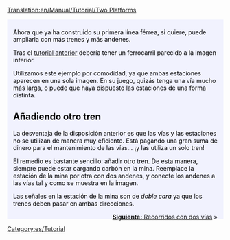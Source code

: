 [[Translation:en/Manual/Tutorial/Two Platforms]]

{{en/Tabs|2|1
|es/Manual/Tutorial/Dos andenes|1. Dos vías<!--
-->|es/Manual/Tutorial/Dos vías|2. Dos vías}}
<div style="padding:.5em 1em 1em 1em; border-top:none; background-color:#f1f2fe; color:#000;">
{{es/Tutorial}}
Ahora que ya ha construido su primera línea férrea, si quiere, puede ampliarla con más trenes y más andenes.

Tras el [[es/Manual/Tutorial/Main Page|tutorial anterior]] debería tener un ferrocarril parecido a la imagen inferior.
{{en/Phototable|[[File:en/Singletrain.png|400px]]|Dos estaciones de un andén y un tren.|none}}

Utilizamos este ejemplo por comodidad, ya que ambas estaciones aparecen en una sola imagen. En su juego, quizás tenga una vía mucho más larga, o puede que haya dispuesto las estaciones de una forma distinta.

== Añadiendo otro tren ==
La desventaja de la disposición anterior es que las vías y las estaciones no se utilizan de manera muy eficiente. Está pagando una gran suma de dinero para el mantenimiento de las vías... ¡y las utiliza un solo tren!

El remedio es bastante sencillo: añadir otro tren. De esta manera, siempre puede estar cargando carbón en la mina. Reemplace la estación de la mina por otra con dos andenes, y conecte los andenes a las vías tal y como se muestra en la imagen.
{{en/Phototable|[[File:en/TwotrainsOnetrack.png|400px]]|Estación de la mina, ahora con dos andenes.|none}}

Las señales en la estación de la mina son de ''doble cara'' ya que los trenes deben pasar en ambas direcciones.

<span style="float: right">[[es/Manual/Tutorial/Dos vías|'''Siguiente:''' Recorridos con dos vías]] &raquo;</span>
</div>
[[Category:es/Tutorial]]